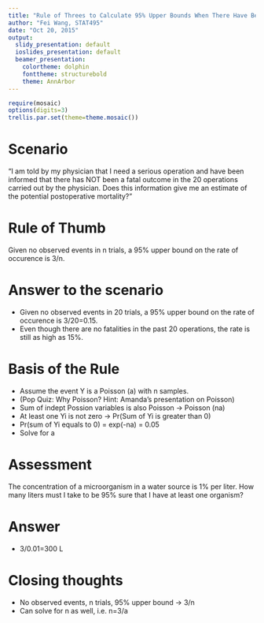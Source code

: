 ```yaml
---
title: "Rule of Threes to Calculate 95% Upper Bounds When There Have Been No Events"
author: "Fei Wang, STAT495"
date: "Oct 20, 2015"
output:
  slidy_presentation: default
  ioslides_presentation: default
  beamer_presentation:
    colortheme: dolphin
    fonttheme: structurebold
    theme: AnnArbor
---
```


```r
require(mosaic)
options(digits=3)
trellis.par.set(theme=theme.mosaic())
```

# Scenario

"I am told by my physician that I need a serious operation and have been informed that there has NOT been a fatal outcome in the 20 operations carried out by the physician. Does this information give me an estimate of the potential postoperative mortality?"

# Rule of Thumb

Given no observed events in n trials, a 95% upper bound on the rate of occurence is 3/n.

# Answer to the scenario

- Given no observed events in 20 trials, a 95% upper bound on the rate of occurence is 3/20=0.15.
- Even though there are no fatalities in the past 20 operations, the rate is still as high as 15%.

# Basis of the Rule

- Assume the event Y is a Poisson (a) with n samples. 
- (Pop Quiz: Why Poisson? Hint: Amanda's presentation on Poisson)
- Sum of indept Possion variables is also Poisson -> Poisson (na)
- At least one Yi is not zero -> Pr(Sum of Yi is greater than 0)
- Pr(sum of Yi equals to 0) = exp(-na) = 0.05
- Solve for a 

# Assessment 

The concentration of a microorganism in a water source is 1% per liter. How many liters must I take to be 95% sure that I have at least one organism?

# Answer

- 3/0.01=300 L

# Closing thoughts

- No observed events, n trials, 95% upper bound -> 3/n
- Can solve for n as well, i.e. n=3/a
